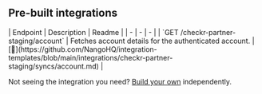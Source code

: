 
## Pre-built integrations

<AccordionGroup>


<Accordion title="Others">
| Endpoint | Description | Readme |
| - | - | - |
| `GET /checkr-partner-staging/account` | Fetches account details for the authenticated account. | [🔗](https://github.com/NangoHQ/integration-templates/blob/main/integrations/checkr-partner-staging/syncs/account.md) |
</Accordion>

</AccordionGroup>

<Tip>Not seeing the integration you need? [Build your own](https://docs.nango.dev/guides/platform/functions) independently.</Tip>
